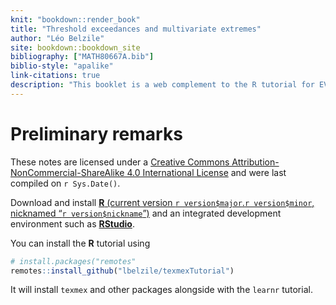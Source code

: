 ```yaml
---
knit: "bookdown::render_book"
title: "Threshold exceedances and multivariate extremes"
author: "Léo Belzile"
site: bookdown::bookdown_site
bibliography: ["MATH80667A.bib"]
biblio-style: "apalike"
link-citations: true
description: "This booklet is a web complement to the R tutorial for EVA2021 presentation of the `texmex` package by Southworth, Heffernan and Metcalfe (2020)."
---
```



# Preliminary remarks {-}


These notes are licensed under a [Creative Commons Attribution-NonCommercial-ShareAlike 4.0 International License](http://creativecommons.org/licenses/by-nc-sa/4.0/) and were last compiled on `r Sys.Date()`.

:::codingex

Download and install [**R** (current version `r version$major`.`r version$minor`, nicknamed "`r version$nickname`")](https://cran.r-project.org/) and an integrated development environment such as [**RStudio**](https://www.rstudio.com/products/rstudio/download/#download).

You can install the **R** tutorial using

```r
# install.packages("remotes"
remotes::install_github("lbelzile/texmexTutorial")
```
It will install `texmex` and other packages alongside with the `learnr` tutorial.

:::
